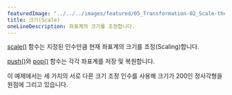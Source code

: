 ---
featuredImage: "../../../images/featured/05_Transformation-02_Scale-thumbnail.png"
title: 크기(Scale)
oneLineDescription: 좌표계의 크기를 조정합니다.
---

<a href="https://p5js.org/reference/#/p5/scale">scale()</a> 함수는 지정된 인수만큼 현재 좌표계의 크기를 조정(Scaling)합니다.

<a href="https://p5js.org/reference/#/p5/push">push()</a>와
<a href="https://p5js.org/reference/#/p5/pop">pop()</a> 함수는 각각 좌표계를 저장 및 복원합니다.

이 예제에서는 세 가지의 서로 다른 크기 조정 인수를 사용해 크기가 200인 정사각형을 원점에 그리고 있습니다.
